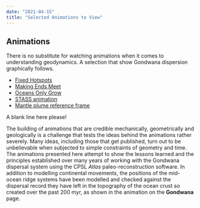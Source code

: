 ```yaml
---
date: "2021-04-15"
title: "Selected Animations to View"
---
```

## Animations


There is no substitute for watching animations when it comes to understanding geodynamics. A selection that show Gondwana dispersion graphically follows. 

* [Fixed Hotspots](../fixed-is-fixed)
* [Making Ends Meet](../making-ends-meet)
* [Oceans Only Grow](../oceansonlygrow)
* [STASS animation](../east-versus-west)
* [Mantle plume reference frame](/gondwana)

A blank line here please!


The building of animations that are credible mechanically, geometrically and geologically is a challenge that tests the ideas behind the animations rather severely. Many ideas, including those that get published, turn out to be unbelievable when subjected to simple constraints of geometry and time. The animations presented here attempt to show the lessons learned and the principles established over many years of working with the Gondwana dispersal system using the CPSL *Atlas* paleo-reconstruction software. In addition to modelling continental movements, the positions of the mid-ocean ridge systems have been modelled and checked against the dispersal record they have left in the topography of the ocean crust so created over the past 200 myr, as shown in the animation on the **Gondwana** page.

